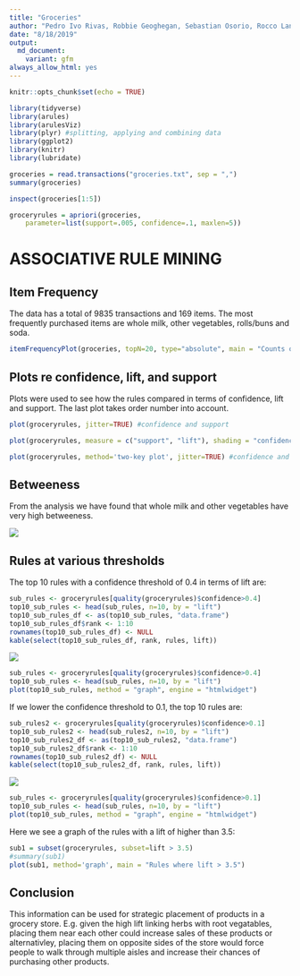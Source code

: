 ```yaml
---
title: "Groceries"
author: "Pedro Ivo Rivas, Robbie Geoghegan, Sebastian Osorio, Rocco Lange"
date: "8/18/2019"
output: 
  md_document:
    variant: gfm
always_allow_html: yes
---
```


```r
knitr::opts_chunk$set(echo = TRUE)
```

```r
library(tidyverse)
library(arules) 
library(arulesViz)
library(plyr) #splitting, applying and combining data
library(ggplot2)
library(knitr)
library(lubridate)
```

```r
groceries = read.transactions("groceries.txt", sep = ",")
summary(groceries)
```
```r
inspect(groceries[1:5])
```
```r
groceryrules = apriori(groceries, 
	parameter=list(support=.005, confidence=.1, maxlen=5))
```


# ASSOCIATIVE RULE MINING

## Item Frequency

The data has a total of 9835 transactions and 169 items. The most frequently purchased items are whole milk, other vegetables, rolls/buns and soda. 

```r
itemFrequencyPlot(groceries, topN=20, type="absolute", main = "Counts of 20 most common products")
```

## Plots re confidence, lift, and support

Plots were used to see how the rules compared in terms of confidence, lift and support. The last plot takes order number into account.  

```r
plot(groceryrules, jitter=TRUE) #confidence and support
```

```r
plot(groceryrules, measure = c("support", "lift"), shading = "confidence", jitter=TRUE) #lift and support
```

```r
plot(groceryrules, method='two-key plot', jitter=TRUE) #confidence and support based on order #
```

## Betweeness

From the analysis we have found that whole milk and other vegetables have very high betweeness.

![](ARM_Groceries_files/Untitled.png)<!-- -->

## Rules at various thresholds

The top 10 rules with a confidence threshold of 0.4 in terms of lift are:

```r
sub_rules <- groceryrules[quality(groceryrules)$confidence>0.4] 
top10_sub_rules <- head(sub_rules, n=10, by = "lift")
top10_sub_rules_df <- as(top10_sub_rules, "data.frame")
top10_sub_rules_df$rank <- 1:10
rownames(top10_sub_rules_df) <- NULL
kable(select(top10_sub_rules_df, rank, rules, lift))
```

![](ARM_Groceries_files/10.4.png)<!-- -->

```r
sub_rules <- groceryrules[quality(groceryrules)$confidence>0.4] 
top10_sub_rules <- head(sub_rules, n=10, by = "lift")
plot(top10_sub_rules, method = "graph", engine = "htmlwidget")
```

If we lower the confidence threshold to 0.1, the top 10 rules are:

```r
sub_rules2 <- groceryrules[quality(groceryrules)$confidence>0.1] 
top10_sub_rules2 <- head(sub_rules2, n=10, by = "lift")
top10_sub_rules2_df <- as(top10_sub_rules2, "data.frame")
top10_sub_rules2_df$rank <- 1:10
rownames(top10_sub_rules2_df) <- NULL
kable(select(top10_sub_rules2_df, rank, rules, lift))
```

![](ARM_Groceries_files/10.1.png)<!-- -->

```r
sub_rules <- groceryrules[quality(groceryrules)$confidence>0.1] 
top10_sub_rules <- head(sub_rules, n=10, by = "lift")
plot(top10_sub_rules, method = "graph", engine = "htmlwidget")
```

Here we see a graph of the rules with a lift of higher than 3.5:

```r
sub1 = subset(groceryrules, subset=lift > 3.5)
#summary(sub1)
plot(sub1, method='graph', main = "Rules where lift > 3.5")
```

## Conclusion

This information can be used for strategic placement of products in a grocery store. E.g. given the high lift linking herbs with root vegatables, placing them near each other could increase sales of these products or alternativley, placing them on opposite sides of the store would force people to walk through multiple aisles and increase their chances of purchasing other products.


